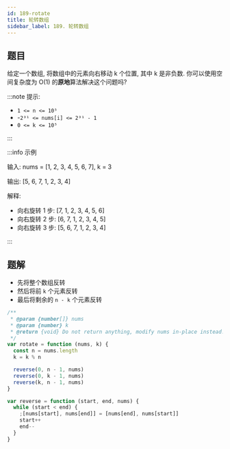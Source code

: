 ```yaml
---
id: 189-rotate
title: 轮转数组
sidebar_label: 189. 轮转数组
---
```


## 题目

给定一个数组, 将数组中的元素向右移动 k 个位置, 其中 k 是非负数. 你可以使用空间复杂度为 O(1) 的**原地**算法解决这个问题吗?

:::note 提示:

- `1 <= n <= 10⁵`
- -`2³¹ <= nums[i] <= 2³¹ - 1`
- `0 <= k <= 10⁵`

:::

:::info 示例

输入: nums = [1, 2, 3, 4, 5, 6, 7], k = 3

输出: [5, 6, 7, 1, 2, 3, 4]

解释:

- 向右旋转 1 步: [7, 1, 2, 3, 4, 5, 6]
- 向右旋转 2 步: [6, 7, 1, 2, 3, 4, 5]
- 向右旋转 3 步: [5, 6, 7, 1, 2, 3, 4]

:::

## 题解

- 先将整个数组反转
- 然后将前 `k` 个元素反转
- 最后将剩余的 `n - k` 个元素反转

```ts
/**
 * @param {number[]} nums
 * @param {number} k
 * @return {void} Do not return anything, modify nums in-place instead.
 */
var rotate = function (nums, k) {
  const n = nums.length
  k = k % n

  reverse(0, n - 1, nums)
  reverse(0, k - 1, nums)
  reverse(k, n - 1, nums)
}

var reverse = function (start, end, nums) {
  while (start < end) {
    ;[nums[start], nums[end]] = [nums[end], nums[start]]
    start++
    end--
  }
}
```
